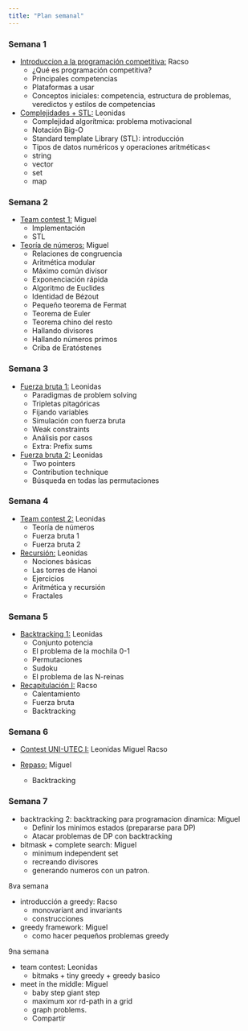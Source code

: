 ```yaml
---
title: "Plan semanal"
---
```


### Semana 1

- [Introduccion a la programación competitiva:](./class-01.html) Racso
  * ¿Qué es programación competitiva?
  * Principales competencias
  * Plataformas a usar
  * Conceptos iniciales: competencia, estructura de problemas, veredictos
    y estilos de competencias 

- [Complejidades + STL:](./class-02.html) Leonidas
  * Complejidad algorítmica: problema motivacional
  * Notación Big-O
  * Standard template Library (STL): introducción
  * Tipos de datos numéricos y operaciones aritméticas< 
  * string
  * vector
  * set
  * map

### Semana 2

- [Team contest 1:](./class-03.html) Miguel
  * Implementación
  * STL

- [Teoría de números:](./class-04.html) Miguel
  * Relaciones de congruencia
  * Aritmética modular
  * Máximo común divisor
  * Exponenciación rápida
  * Algoritmo de Euclides
  * Identidad de Bézout
  * Pequeño teorema de Fermat
  * Teorema de Euler
  * Teorema chino del resto
  * Hallando divisores
  * Hallando números primos
  * Criba de Eratóstenes

### Semana 3

- [Fuerza bruta 1:](./class-05.html) Leonidas
  * Paradigmas de problem solving
  * Tripletas pitagóricas
  * Fijando variables
  * Simulación con fuerza bruta
  * Weak constraints
  * Análisis por casos
  * Extra: Prefix sums

- [Fuerza bruta 2:](./class-06.html) Leonidas
  * Two pointers
  * Contribution technique
  * Búsqueda en todas las permutaciones

### Semana 4

- [Team contest 2:](./class-07.html) Leonidas
  * Teoría de números
  * Fuerza bruta 1
  * Fuerza bruta 2

- [Recursión:](./class-08.html) Leonidas
  * Nociones básicas
  * Las torres de Hanoi
  * Ejercicios
  * Aritmética y recursión
  * Fractales
  
### Semana 5

- [Backtracking 1:](./class-09.html) Leonidas
  * Conjunto potencia
  * El problema de la mochila 0-1
  * Permutaciones
  * Sudoku
  * El problema de las N-reinas

- [Recapitulación I:](./class-10.html) Racso
  * Calentamiento
  * Fuerza bruta
  * Backtracking

### Semana 6

- [Contest UNI-UTEC I:](./class-11.html) Leonidas Miguel Racso

- [Repaso:](./class-12.html) Miguel
  * Backtracking

### Semana 7

- backtracking 2: backtracking para programacion dinamica: Miguel
  - Definir los minimos estados (prepararse para DP)
  - Atacar problemas de DP con backtracking  

- bitmask + complete search: Miguel
  * minimum independent set
  * recreando divisores
  * generando numeros con un patron.

8va semana

- introducción a greedy: Racso
  * monovariant and invariants
  * construcciones

- greedy framework: Miguel
  * como hacer pequeños problemas greedy

9na semana

- team contest: Leonidas
  * bitmaks + tiny greedy + greedy basico

- meet in the middle: Miguel
  * baby step giant step
  * maximum xor rd-path in a grid
  * graph problems.
  * Compartir
